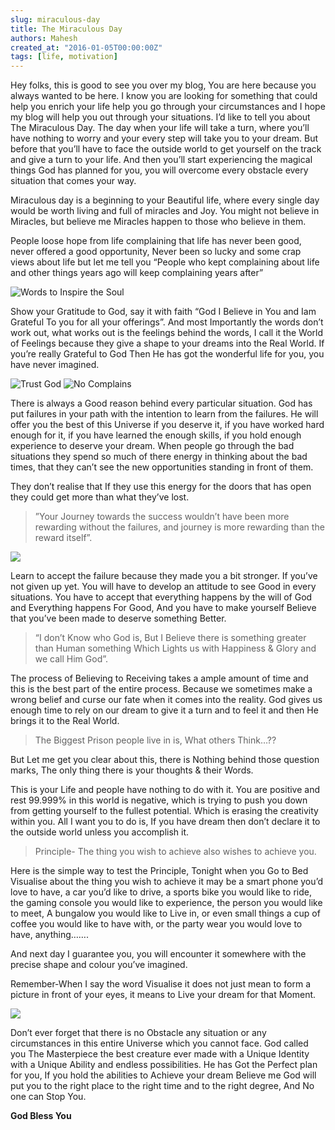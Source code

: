 ```yaml
---
slug: miraculous-day
title: The Miraculous Day
authors: Mahesh
created_at: "2016-01-05T00:00:00Z"
tags: [life, motivation]
---
```


<!--truncate-->

Hey folks, this is good to see you over my blog, You are here because you always wanted to be here. I know you are looking for something that could help you enrich your life help you go through your circumstances and I hope my blog will help you out through your situations.
I’d like to tell you about The Miraculous Day. The day when your life will take a turn, where you’ll have nothing to worry and your every step will take you to your dream. But before that you’ll have to face the outside world to get yourself on the track and give a turn to your life. And then you’ll start experiencing the magical things God has planned for you, you will overcome every obstacle every situation that comes your way.

Miraculous day is a beginning to your Beautiful life, where every single day would be worth living and full of miracles and Joy. You might not believe in Miracles, but believe me Miracles happen to those who believe in them.

People loose hope from life complaining that life has never been good, never offered a good opportunity, Never been so lucky and some crap views about life but let me tell you “People who kept complaining about life and other things years ago will keep complaining years after”

![Words to Inspire the Soul](https://nothinglikeanaccident.files.wordpress.com/2016/01/complaining.jpg)

Show your Gratitude to God, say it with faith “God I Believe in You and Iam Grateful To you for all your offerings”. And most Importantly the words don’t work out, what works out is the feelings behind the words, I call it the World of Feelings because they give a shape to your dreams into the Real World. If you’re really Grateful to God Then He has got the wonderful life for you, you have never imagined.

![Trust God](https://nothinglikeanaccident.files.wordpress.com/2016/01/fb_img_14519826975968603.jpg)
![No Complains](https://nothinglikeanaccident.files.wordpress.com/2016/01/fb_img_14519827616704060.jpg)

There is always a Good reason behind every particular situation. God has put failures in your path with the intention to learn from the failures. He will offer you the best of this Universe if you deserve it, if you have worked hard enough for it, if you have learned the enough skills, if you hold enough experience to deserve your dream. When people go through the bad situations they spend so much of there energy in thinking about the bad times, that they can’t see the new opportunities standing in front of them.

They don’t realise that If they use this energy for the doors that has open they could get more than what they’ve lost.

> ”Your Journey towards the success wouldn’t have been more rewarding without the failures, and journey is more rewarding than the reward itself”.

![](https://nothinglikeanaccident.files.wordpress.com/2016/01/peter-burwash.jpg)

Learn to accept the failure because they made you a bit stronger. If you’ve not given up yet. You will have to develop an attitude to see Good in every situations. You have to accept that everything happens by the will of God and Everything happens For Good, And you have to make yourself Believe that you’ve been made to deserve something Better.

> “I don’t Know who God is, But I Believe there is something greater than Human something Which Lights us with Happiness & Glory and we call Him God”.

The process of Believing to Receiving takes a ample amount of time and this is the best part of the entire process. Because we sometimes make a wrong belief and curse our fate when it comes into the reality. God gives us enough time to rely on our dream to give it a turn and to feel it and then He brings it to the Real World.

> The Biggest Prison people live in is, What others Think…??

But Let me get you clear about this, there is Nothing behind those question marks, The only thing there is your thoughts & their Words.

This is your Life and people have nothing to do with it. You are positive and rest 99.999% in this world is negative, which is trying to push you down from getting yourself to the fullest potential. Which is erasing the creativity within you. All I want you to do is, If you have dream then don’t declare it to the outside world unless you accomplish it.

> Principle- The thing you wish to achieve also wishes to achieve you.

Here is the simple way to test the Principle, Tonight when you Go to Bed Visualise about the thing you wish to achieve it may be a smart phone you’d love to have, a car you’d like to drive, a sports bike you would like to ride, the gaming console you would like to experience, the person you would like to meet, A bungalow you would like to Live in, or even small things a cup of coffee you would like to have with, or the party wear you would love to have, anything…….

And next day I guarantee you, you will encounter it somewhere with the precise shape and colour you’ve imagined.

Remember-When I say the word Visualise it does not just mean to form a picture in front of your eyes, it means to Live your dream for that Moment.

![](https://nothinglikeanaccident.files.wordpress.com/2016/01/fb_img_14519836850772871.jpg)

Don’t ever forget that there is no Obstacle any situation or any circumstances in this entire Universe which you cannot face. God called you The Masterpiece the best creature ever made with a Unique Identity with a Unique Ability and endless possibilities. He has Got the Perfect plan for you, If you hold the abilities to Achieve your dream Believe me God will put you to the right place to the right time and to the right degree, And No one can Stop You.

**God Bless You**
